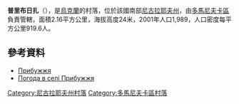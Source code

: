 {{coord|47|40|19|N|31|14|32|E|scale:100000|display=title}}

'''普里布日扎'''（{{lang-uk|Прибужжя}}），是[[烏克蘭|烏克蘭]]的村落，位於該國南部[[尼古拉耶夫州|尼古拉耶夫州]]，由[[多馬尼夫卡區|多馬尼夫卡區]]負責管轄，面積2.16平方公里，海拔高度24米，2001年人口1,989，人口密度每平方公里919.6人。

==參考資料==
*[http://w1.c1.rada.gov.ua/pls/z7502/A005?rdat1=03.08.2013&rf7571=22263 Прибужжя]{{dead link|date=2018年3月 |bot=InternetArchiveBot |fix-attempted=yes }}
* [http://weather.in.ua/ua/nikolaevskaja/21498 Погода в селі Прибужжя] {{Wayback|url=http://weather.in.ua/ua/nikolaevskaja/21498 |date=20170805193058 }}

[[Category:尼古拉耶夫州村落|Category:尼古拉耶夫州村落]]
[[Category:多馬尼夫卡區村落|Category:多馬尼夫卡區村落]]


{{Mykolaiv-geo-stub}}